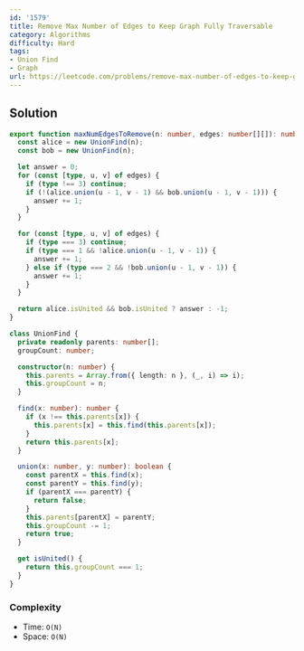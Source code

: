```yaml
---
id: '1579'
title: Remove Max Number of Edges to Keep Graph Fully Traversable
category: Algorithms
difficulty: Hard
tags:
- Union Find
- Graph
url: https://leetcode.com/problems/remove-max-number-of-edges-to-keep-graph-fully-traversable
---
```


## Solution

```typescript filename="solution.ts" copy
export function maxNumEdgesToRemove(n: number, edges: number[][]): number {
  const alice = new UnionFind(n);
  const bob = new UnionFind(n);

  let answer = 0;
  for (const [type, u, v] of edges) {
    if (type !== 3) continue;
    if (!(alice.union(u - 1, v - 1) && bob.union(u - 1, v - 1))) {
      answer += 1;
    }
  }

  for (const [type, u, v] of edges) {
    if (type === 3) continue;
    if (type === 1 && !alice.union(u - 1, v - 1)) {
      answer += 1;
    } else if (type === 2 && !bob.union(u - 1, v - 1)) {
      answer += 1;
    }
  }

  return alice.isUnited && bob.isUnited ? answer : -1;
}

class UnionFind {
  private readonly parents: number[];
  groupCount: number;

  constructor(n: number) {
    this.parents = Array.from({ length: n }, (_, i) => i);
    this.groupCount = n;
  }

  find(x: number): number {
    if (x !== this.parents[x]) {
      this.parents[x] = this.find(this.parents[x]);
    }
    return this.parents[x];
  }

  union(x: number, y: number): boolean {
    const parentX = this.find(x);
    const parentY = this.find(y);
    if (parentX === parentY) {
      return false;
    }
    this.parents[parentX] = parentY;
    this.groupCount -= 1;
    return true;
  }

  get isUnited() {
    return this.groupCount === 1;
  }
}
```

### Complexity

- Time: `O(N)`
- Space: `O(N)`

